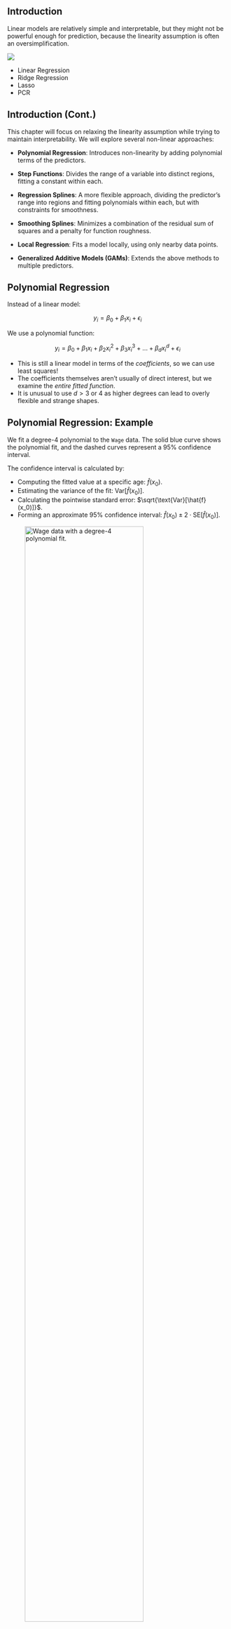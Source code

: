 ## Introduction

::: {layout-ncol=2}
Linear models are relatively simple and interpretable, but they might not be powerful enough for prediction, because the linearity assumption is often an oversimplification.

![](figures/f6_22.png)

*  Linear Regression
*  Ridge Regression
*  Lasso
*  PCR
:::

## Introduction (Cont.)

This chapter will focus on relaxing the linearity assumption while trying to maintain interpretability. We will explore several non-linear approaches:

-   **Polynomial Regression**: Introduces non-linearity by adding polynomial terms of the predictors.

-   **Step Functions**: Divides the range of a variable into distinct regions, fitting a constant within each.

-   **Regression Splines**:  A more flexible approach, dividing the predictor's range into regions and fitting polynomials within each, but with constraints for smoothness.

-   **Smoothing Splines**: Minimizes a combination of the residual sum of squares and a penalty for function roughness.

-   **Local Regression**:  Fits a model locally, using only nearby data points.

-   **Generalized Additive Models (GAMs)**:  Extends the above methods to multiple predictors.

## Polynomial Regression

Instead of a linear model:

$$
y_i = \beta_0 + \beta_1 x_i + \epsilon_i
$$

We use a polynomial function:

$$
y_i = \beta_0 + \beta_1 x_i + \beta_2 x_i^2 + \beta_3 x_i^3 + ... + \beta_d x_i^d + \epsilon_i
$$

- This is still a linear model in terms of the *coefficients*, so we can use least squares!  
- The coefficients themselves aren't usually of direct interest, but we examine the *entire fitted function*.
- It is unusual to use $d > 3$ or $4$ as higher degrees can lead to overly flexible and strange shapes.

## Polynomial Regression: Example

::: {layout-ncol=2}
We fit a degree-4 polynomial to the `Wage` data. The solid blue curve shows the polynomial fit, and the dashed curves represent a 95% confidence interval.

The confidence interval is calculated by:

- Computing the fitted value at a specific age: $\hat{f}(x_0)$.
- Estimating the variance of the fit: $\text{Var}[\hat{f}(x_0)]$.
- Calculating the pointwise standard error: $\sqrt{\text{Var}[\hat{f}(x_0)]}$.
- Forming an approximate 95% confidence interval: $\hat{f}(x_0) \pm 2 \cdot \text{SE}[\hat{f}(x_0)]$.
:::


![Wage data with a degree-4 polynomial fit.](figures/7_1.png){width=80%}


## Polynomial Logistic Regression

::: {layout-ncol=2}
We can also use polynomial terms within logistic regression to model a binary outcome. Here, we model the probability that `wage` > 250 given `age`.

$$
\text{Pr}(y_i > 250 | x_i) = \frac{\exp(\beta_0 + \beta_1 x_i + \beta_2 x_i^2 + ... + \beta_d x_i^d)}{1 + \exp(\beta_0 + \beta_1 x_i + \beta_2 x_i^2 + ... + \beta_d x_i^d)}
$$
:::

![Logistic regression with a degree-4 polynomial.](figures/7_1.png){width=80%}

::: aside
Note the wide confidence intervals, especially for older ages, due to fewer high earners in the dataset.
:::

## Step Functions

- Polynomial regression imposes a *global* structure.
- Step functions impose a *local* structure by:

    - Breaking the range of $X$ into bins (defined by cutpoints $c_1, c_2, ..., c_K$).
    - Fitting a *different constant* in each bin.
    - Creating $K+1$ new variables:
    
```{=tex}
\begin{aligned}
C_0(X) &= I(X < c_1), \\
C_1(X) &= I(c_1 \le X < c_2), \\
C_2(X) &= I(c_2 \le X < c_3), \\
&\vdots \\
C_{K-1}(X) &= I(c_{K-1} \le X < c_K), \\
C_K(X) &= I(c_K \le X),
\end{aligned}
```

where $I(\cdot)$ is an *indicator function*.

## Step Functions (Cont.)

::: nonincremental
- We then use least squares with $C_1(X), C_2(X), ..., C_K(X)$ as predictors:
    
  $$y_i = \beta_0 + \beta_1C_1(x_i) + \beta_2C_2(x_i) + \dots + \beta_KC_K(x_i) + \epsilon_i$$

- Note that $C_0(X)$ is excluded to avoid multicollinearity (since $\sum_{k=0}^{K} C_k(X) = 1$). $\beta_0$ is the mean value of $Y$ for $X < c_1$.

- $\beta_j$ represents the *average increase* in the response for $X$ in the range  $c_j \le X < c_{j+1}$ *relative to* $X < c_1$.

- We essentially converted a continuous variable into an *ordered categorical* variable.
:::

## Step Functions: Example

::: {layout-ncol=2}
Here's an example of fitting step functions to the `Wage` data. The left panel shows a piecewise constant fit to `wage`, and the right panel shows the fitted probabilities from a logistic regression model for `wage` > 250.

:::

![Piecewise constant fit and logistic regression with step functions.](figures/7_2.png)

::: aside
Step functions can miss trends, like the initial increase of wage with age.  They are popular in biostatistics and epidemiology (e.g., using 5-year age groups).
:::

## Basis Functions

- Polynomial and piecewise-constant regression are special cases of a *basis function* approach.
- We have a family of functions/transformations to apply to a variable $X$: $b_1(X), b_2(X), ..., b_K(X)$.
- Instead of fitting a linear model in $X$, we fit:

   $$y_i = \beta_0 + \beta_1 b_1(x_i) + \beta_2 b_2(x_i) + ... + \beta_K b_K(x_i) + \epsilon_i$$

- Basis functions are *fixed and known*.  We choose them.
- This is *still a linear model*!  We can use least squares.
- All inference tools from linear models (Chapter 3) are still available!

## Regression Splines

- Regression splines extend upon polynomial and piecewise-constant regression.
- They provide more flexibility by combining the strengths of these two approaches.

### Piecewise Polynomials

- Instead of a high-degree polynomial over the *entire* range of $X$, we fit *separate low-degree* polynomials over *different regions* of $X$.
- Example: Piecewise cubic polynomial:

  $$y_i = \beta_0 + \beta_1 x_i + \beta_2 x_i^2 + \beta_3 x_i^3 + \epsilon_i$$

  where the coefficients $\beta_0, \beta_1, \beta_2, \beta_3$ *differ* in different parts of the range of $X$.
- *Knots*: Points where the coefficients change.

## Piecewise Polynomials (Example)
Piecewise Cubic:

$$y_i = \begin{cases}
\beta_{01} + \beta_{11}x_i + \beta_{21}x_i^2 + \beta_{31}x_i^3 + \epsilon_i & \text{if } x_i < c \\
\beta_{02} + \beta_{12}x_i + \beta_{22}x_i^2 + \beta_{32}x_i^3 + \epsilon_i & \text{if } x_i \ge c
\end{cases}$$

::: {layout-ncol=2}
![Unconstrained piecewise cubic polynomial](figures/7_3.png){width=80%}

::: aside
This fit has a problem: It's discontinuous!  It looks ridiculous! We have 8 degrees of freedom (2 sets of 4 parameters)
:::
:::

## Constraints and Splines
To make the piecewise cubic more reasonable, we introduce constraints:

::: nonincremental
* **Continuity**: Make the function continuous at the knot.
* **Continuous 1st Derivative**: Make the function *smooth* (no sharp turns) at the knot.
* **Continuous 2nd Derivative**:  Make the function even smoother.
:::

::: {layout-ncol=3}
![Unconstrained piecewise cubic polynomial](figures/7_3.png){width=80%}

![Continuous Piecewise Cubic](figures/7_3_2.png){width=80%}

![Cubic Spline. Continuous, first and second contiuous derivatives](figures/7_3_3.png){width=80%}
:::

## Constraints and Splines (Cont.)

- Each constraint *reduces* the degrees of freedom.

- A *cubic spline* with *K* knots uses 4 + *K* degrees of freedom.
  -   4: base cubic polynomial
  -   K: number of knots

- A *linear spline* is continuous, fitting a line in each region, with continuity at each knot.

![Linear Spline](figures/7_3_4.png)

## The Spline Basis Representation

- A cubic spline with K knots can be represented using a basis function model:

   $$y_i = \beta_0 + \beta_1 b_1(x_i) + \beta_2 b_2(x_i) + ... + \beta_{K+3} b_{K+3}(x_i) + \epsilon_i$$

- A simple basis is:  $x, x^2, x^3$, and then one *truncated power basis function* per knot:

   $$h(x, \xi) = (x - \xi)^3_+ = \begin{cases} (x-\xi)^3 & \text{if } x > \xi \\ 0 & \text{otherwise} \end{cases}$$

   where $\xi$ is the knot.

- We can fit this model using least squares.

## The Spline Basis Representation (Cont.)

- To fit a cubic spline with K knots, use least squares with an intercept and 3 + K predictors:  $X, X^2, X^3, h(X, \xi_1), h(X, \xi_2), ..., h(X, \xi_K)$.

- Splines can have high variance at the boundaries.

- A *natural spline* adds boundary constraints: the function is *linear* outside the boundary knots.

![Cubic Spline and Natural Cubic Spline.](figures/7_4.png)

## Choosing the Number and Locations of the Knots

- Place more knots where the function might vary rapidly, fewer where it's stable.

- Common practice: Place knots uniformly (e.g., at quantiles of the data).
  - Specify degrees of freedom.
  - Software places knots automatically.

![Natural cubic spline with four degrees of freedom.](figures/7_5.png)

## Choosing the Number and Locations of the Knots(Cont.)
- How many knots (or degrees of freedom)?

- Cross-validation is a more objective approach.
  - Fit splines with varying numbers of knots.
  - Compute cross-validated RSS.
  - Choose the number of knots that minimizes the cross-validated RSS.

![Ten-fold cross-validated mean squared errors](figures/7_6.png)

## Comparison to Polynomial Regression

::: {layout-ncol=2}
- Regression splines often give better results than polynomial regression.
- Splines introduce flexibility by increasing knots, *keeping degree fixed*.
- Polynomials need high degrees for flexibility.
:::

![Natural cubic spline versus high-degree polynomial.](figures/7_7.png){width=80%}

::: aside
High-degree polynomials can show wild behavior, especially near boundaries.
:::

## Smoothing Splines

- An alternative approach that also produces a spline.

### An Overview of Smoothing Splines

- We want to find a function $g(x)$ that fits the data well (small RSS) *and* is *smooth*.

- We minimize:

   $$\sum_{i=1}^{n}(y_i - g(x_i))^2 + \lambda \int g''(t)^2 dt$$
   - Loss + Penalty
   - $\lambda$: Non-negative tuning parameter.
   - $\int g''(t)^2 dt$: Measures the roughness of the function. (Integral of the squared second derivative).

## Smoothing Splines (Cont.)

- $\lambda \int g''(t)^2 dt$ encourages $g$ to be smooth.
   - Larger $\lambda$ $\Rightarrow$ smoother $g$.
   - $\lambda = 0$:  $g$ interpolates the data (overfits).
   - $\lambda \to \infty$: $g$ becomes a linear least squares line.
- $\lambda$ controls the *bias-variance trade-off*.
- The function $g(x)$ that minimizes the above equation is a *natural cubic spline* with knots at *every unique value* of $x_i$.

## Choosing the Smoothing Parameter $\lambda$

- A smoothing spline has knots at every data point.
- But, the tuning parameter $\lambda$ controls the *effective degrees of freedom*.
- As $\lambda$ increases from 0 to $\infty$, the effective degrees of freedom ($df_{\lambda}$) decrease from $n$ to 2.

- LOOCV (Leave-One-Out Cross-Validation) can be used efficiently:

  $$\text{RSS}_{cv}(\lambda) = \sum_{i=1}^{n} \left( \frac{y_i - \hat{g}_{\lambda}^{(-i)}(x_i)}{1 - \{\mathbf{S}_{\lambda}\}_{ii}} \right)^2$$

- $\hat{g}_{\lambda}^{(-i)}(x_i)$: Fit with observation $i$ left out.
- $\mathbf{S}_{\lambda}$:  A matrix depending on $\lambda$.
- LOOCV lets us choose $\lambda$ efficiently.

## Smoothing Splines: Example
::: {layout-ncol=2}
Smoothing spline fits to the Wage data. Red curve: 16 effective degrees of freedom. Blue curve: $\lambda$ chosen by LOOCV, resulting in 6.8 effective degrees of freedom.

:::

![Smoothing spline fits with different effective degrees of freedom.](figures/7_8.png)

::: aside
Simpler models are preferred, unless there is strong evidence for a more complex model.
:::

## Local Regression

- Fits a model locally, using only *nearby* training observations.
- **Algorithm:**
    1. Gather the fraction *s* = *k/n* of training points closest to $x_0$.
    2. Assign a weight $K_{i0} = K(x_i, x_0)$ to each point in this neighborhood.
       - Points farthest from $x_0$ get weight zero.
       - Closest points get the highest weight.
    3. Fit a *weighted least squares regression*:
        $$\text{minimize } \sum_{i=1}^{n} K_{i0} (y_i - \beta_0 - \beta_1 x_i)^2$$
    4. The fitted value at $x_0$ is: $\hat{f}(x_0) = \hat{\beta}_0 + \hat{\beta}_1 x_0$.

## Local Regression (Cont.)

![Illustration of local regression.](figures/7_9.png)

- **Key Choice**: The *span*, *s*.
    - Smaller *s*: More local and wiggly fit.
    - Larger *s*: Smoother, more global fit.
- We can use cross-validation to choose *s*.
- Local regression can be generalized.
  - Varying coefficient model.
  - Multi-dimension.

![Local linear fits to the Wage data.](figures/7_10.png)

## Generalized Additive Models (GAMs)

- Extends multiple linear regression to allow non-linear functions of predictors, while maintaining *additivity*.

$$y_i = \beta_0 + f_1(x_{i1}) + f_2(x_{i2}) + ... + f_p(x_{ip}) + \epsilon_i$$

- GAMs allow non-linear functions $f_j$ for each $X_j$.

- We can use various building blocks: splines, local regression, polynomial regression, step functions.
- We can fit GAM by "backfitting"

## GAMs: Example

- For the `Wage` data:

   ```
   wage = β0 + f1(year) + f2(age) + f3(education) + ε
   ```

   - `year`, `age`: quantitative.
   - `education`: qualitative (5 levels).

- Fit using natural splines (for `year`, `age`) and dummy variables (for `education`).
- The entire model is a large regression on spline basis variables and dummy variables.

![GAM fit with natural splines.](figures/7_11.png)

## GAMs: Example (Smoothing Splines)

![GAM fit with smoothing splines.](figures/7_12.png)

- We can also fit using *smoothing splines*.
- In most cases, results are similar between natural and smoothing splines.

## GAMs for Classification Problems

- Can be used when Y is qualitative (e.g., binary).

- Logistic regression GAM:

  $$\log\left( \frac{p(X)}{1 - p(X)} \right) = \beta_0 + f_1(X_1) + f_2(X_2) + ... + f_p(X_p)$$

- Example:  Predict `wage` > 250 using a GAM.

![Logistic regression GAM.](figures/7_13.png)

## Pros and Cons of GAMs

::: nonincremental
- **Pros:**
    - Automatic modeling of non-linear relationships.
    - Potentially more accurate predictions.
    - Additivity helps interpret individual effects.
    - Smoothness can be summarized via degrees of freedom.

- **Cons:**
    - Restricted to be additive (can miss interactions).
    - Interactions can be manually added.
:::

## Summary

- This chapter explored techniques for *moving beyond linearity* in regression models.
- We saw how to incorporate non-linear relationships using:
    - Polynomial regression
    - Step functions
    - Regression splines
    - Smoothing splines
    - Local regression
    - Generalized Additive Models (GAMs)
- These methods allow for more flexibility while maintaining interpretability.
- Cross-validation is crucial for choosing tuning parameters.
- GAMs extend these ideas to multiple predictors.

## Thoughts and Discussion

- When would you choose a linear model over a non-linear model, and vice-versa?

- How do the different non-linear techniques compare in terms of flexibility and interpretability?

- Can you think of situations where a GAM might not be sufficient, and a more complex model (e.g., tree-based methods) would be needed?

- How can you incorporate interactions into GAMs?
- Discuss the trade-off between using smoothing splines and regression splines. When might one be preferred over the other?
